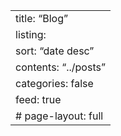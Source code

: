 ---
title: "Blog"
listing:
  sort: "date desc"
  contents: "../posts"
  categories: false
  feed: true
# page-layout: full
---